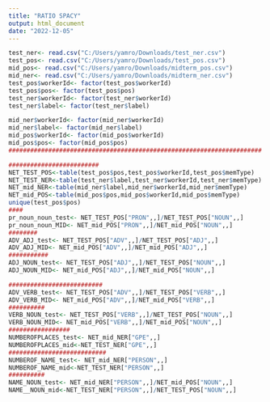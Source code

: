 ```yaml
---
title: "RATIO SPACY"
output: html_document
date: "2022-12-05"
---
```


```r

test_ner<- read.csv("C:/Users/yamro/Downloads/test_ner.csv")
test_pos<- read.csv("C:/Users/yamro/Downloads/test_pos.csv")
mid_pos<- read.csv("C:/Users/yamro/Downloads/midterm_pos.csv")
mid_ner<- read.csv("C:/Users/yamro/Downloads/midterm_ner.csv")
test_pos$workerId<- factor(test_pos$workerId)
test_pos$pos<- factor(test_pos$pos)
test_ner$workerId<- factor(test_ner$workerId)
test_ner$label<- factor(test_ner$label)

mid_ner$workerId<- factor(mid_ner$workerId)
mid_ner$label<- factor(mid_ner$label)
mid_pos$workerId<- factor(mid_pos$workerId)
mid_pos$pos<- factor(mid_pos$pos)
######################################################################

#########################
NET_TEST_POS<-table(test_pos$pos,test_pos$workerId,test_pos$memType)
NET_TEST_NER<-table(test_ner$label,test_ner$workerId,test_ner$memType)
NET_mid_NER<-table(mid_ner$label,mid_ner$workerId,mid_ner$memType)
NET_mid_POS<-table(mid_pos$pos,mid_pos$workerId,mid_pos$memType)
unique(test_pos$pos)
#### 
pr_noun_noun_test<- NET_TEST_POS["PRON",,]/NET_TEST_POS["NOUN",,]
pr_noun_noun_MID<- NET_mid_POS["PRON",,]/NET_mid_POS["NOUN",,]
########
ADV_ADJ_test<- NET_TEST_POS["ADV",,]/NET_TEST_POS["ADJ",,]
ADV_ADJ_MID<- NET_mid_POS["ADV",,]/NET_mid_POS["ADJ",,]
###########
ADJ_NOUN_test<- NET_TEST_POS["ADJ",,]/NET_TEST_POS["NOUN",,]
ADJ_NOUN_MID<- NET_mid_POS["ADJ",,]/NET_mid_POS["NOUN",,]

##########################
ADV_VERB_test<- NET_TEST_POS["ADV",,]/NET_TEST_POS["VERB",,]
ADV_VERB_MID<- NET_mid_POS["ADV",,]/NET_mid_POS["VERB",,]
##########
VERB_NOUN_test<- NET_TEST_POS["VERB",,]/NET_TEST_POS["NOUN",,]
VERB_NOUN_MID<- NET_mid_POS["VERB",,]/NET_mid_POS["NOUN",,]
#################
NUMBEROFPLACES_test<- NET_mid_NER["GPE",,]
NUMBEROFPLACES_mid<-NET_TEST_NER["GPE",,]
###########################
NUMBEROF_NAME_test<- NET_mid_NER["PERSON",,]
NUMBEROF_NAME_mid<-NET_TEST_NER["PERSON",,]
##########
NAME_NOUN_test<- NET_mid_NER["PERSON",,]/NET_mid_POS["NOUN",,]
NAME__NOUN_mid<-NET_TEST_NER["PERSON",,]/NET_TEST_POS["NOUN",,]

```

